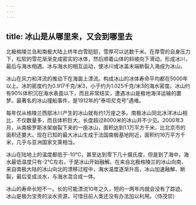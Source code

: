 ```yaml
---
---
---
```

title: 冰山是从哪里来，又会到哪里去
---




北极格陵兰岛和南极大陆上终年白雪皑皑，雪厚可以达数千米。在厚雪的自身压力下，松软的雪花渐渐变成密实的冰体，然后顺着山体的斜坡向下滑动，形成冰川，最后与海水相遇。冰与海水的相互运动，使冰川或冰盖末端断裂入海成为冰山。



冰山在风力和洋流的推动下在海面上漂流。构成冰山的冰体寿命平均都在5000年以上。冰的密度约为0.917千克/米3，小于约为1.025千克/米3的海水密度。冰山约有90%体积沉在海水表面以下，而且非常结实，遭遇冰山是极地海洋运输的噩梦。最著名的冰山撞船事件，是1912年的“泰坦尼克号”遇难。

每年仅从格陵兰西部冰川产生的冰山就有约1万座之多。南极冰山同北冰洋冰山相比，不仅数量多，而且体积巨大，长度超过8000米的冰山并不少见。2000年3月，从南极罗斯冰架崩裂下来的一座冰山，面积达到1.1万平方千米，比北京市的面积还要大。现在已知的最大冰山生成于法国南极基地附近，面积约16万平方千米，几乎与亚洲国家文莱相当。

冰山在陆地上的温度都低于-10℃，甚至达到零下几十摄氏度，但是到了海中，海水最低温度只有-2℃左右，于是冰山开始融解。在来自北极格陵兰的冰山向南、来自南极大陆的冰山向北的漂移过程中，海水温度逐渐升高，冰山加速融解、断裂，最后变成淡水，与海水混合成一体。

冰山的寿命长短不一。长的可能漂流10年之久，短的一两年内就会没有了踪迹。冰山是极为宝贵的淡水资源，可惜目前人类还没有办法加以利用。（侍茂崇）